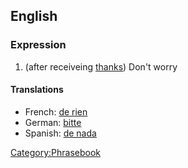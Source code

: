 ==English==

===Expression===
# (after receiveing [[thanks]]) Don't worry
====Translations====
*French: [[de rien]]
*German: [[bitte]]
*Spanish: [[de nada]]
[[Category:Phrasebook]]